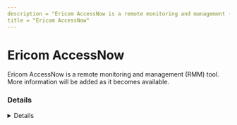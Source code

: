 ```yaml
---
description = "Ericom AccessNow is a remote monitoring and management (RMM) tool. More information will be added as it becomes available."
title = "Ericom AccessNow"
---
```




# Ericom AccessNow

Ericom AccessNow is a remote monitoring and management (RMM) tool. More information will be added as it becomes available.

### Details
<Details author={""}
         category={""}
         created={""}
         website={""}
         lastModified={"2/7/2024"}
         privileges={""}
         free={ false }
         verification={ false }
/>

#### Installation Paths
<Card code={ ["accessserver*.exe", "accessserver.exe"] }/>





### Forensic Artifacts




#### Network Artifacts
<EuiSpacer size="xl"/>
<NetworkArtifactsTable data={ [{"Description": "Known remote domains", "Domains": ["user_managed", "ericom.com"], "Ports": []}] }/>




### Detections
- Detects potential network activity of Ericom AccessNow RMM tool
  - [Sigma Rule](https://github.com/magicsword-io/LOLRMM/blob/main/detections/sigma/ericom_accessnow_network_sigma.yml)
- Detects potential processes activity of Ericom AccessNow RMM tool
  - [Sigma Rule](https://github.com/magicsword-io/LOLRMM/blob/main/detections/sigma/ericom_accessnow_processes_sigma.yml)

### References
- [https://www.ericom.com/connect-accessnow/](https://www.ericom.com/connect-accessnow/)

